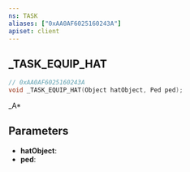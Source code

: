 ```yaml
---
ns: TASK
aliases: ["0xAA0AF6025160243A"]
apiset: client
---
```

## _TASK_EQUIP_HAT

```c
// 0xAA0AF6025160243A
void _TASK_EQUIP_HAT(Object hatObject, Ped ped);
```

_A*

## Parameters
* **hatObject**:
* **ped**:
